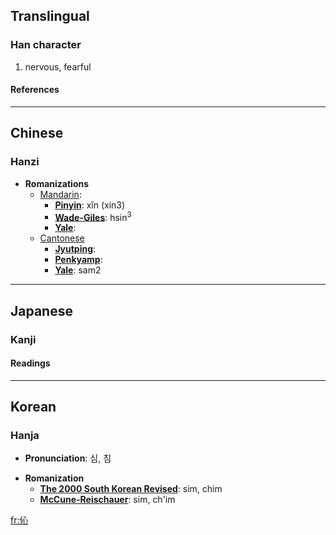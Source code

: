 ==Translingual==
===Han character===
{{Han char|rad=人|as=04|sn=6|four=2320<sub>0</sub>|canj=人心 (OP), X人心 (XOP)}}
# nervous, fearful
====References====
{{Han ref|kx=0095.130|dkj=00430|dj=0201.130|hdz=10126.080|uh=4F08|ud=20232|bh=C9B3|bd=51635}}
----

==Chinese==
===Hanzi===


* '''Romanizations'''
** [[Mandarin]]:
*** '''[[Pinyin]]''': xǐn (xin3)
*** '''[[Wade-Giles]]''': hsin<sup>3</sup>
*** '''[[Yale]]''': 
**[[Cantonese]]
***'''[[Jyutping]]''':
***'''[[Penkyamp]]''': 
***'''[[Yale]]''': sam2


----
==Japanese==
===Kanji===


{{ja-kanji|grade=|rs=人04}}
====Readings====
{{ja-readings|on=[[しん]] (shin)|kun=[[おそれる]] (osoreru)}}


----
==Korean==
===Hanja===

* '''Pronunciation''': 심, 침

* '''Romanization'''
** '''[[The 2000 South Korean Revised Romanization|The 2000 South Korean Revised]]''': sim, chim
** '''[[McCune-Reischauer]]''': sim, ch'im


[[fr:伈]]